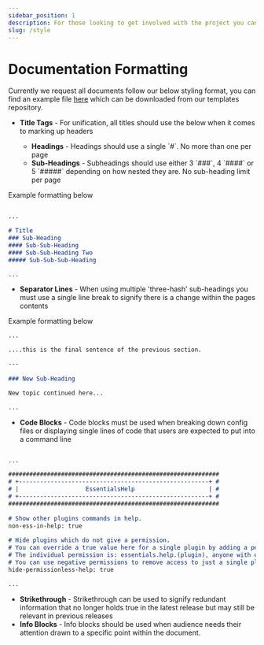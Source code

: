 ```yaml
---
sidebar_position: 1
description: For those looking to get involved with the project you can use this page as your style guide reference.
slug: /style
---
```


# Documentation Formatting

Currently we request all documents follow our below styling format, you can find an example file <a href="https://github.com/setupmd/templates/blob/main/Docs/blank.md">here</a> which can be downloaded from our templates repository.

<ul>
  <li><strong>Title Tags</strong> - For unification, all titles should use the below when it comes to marking up headers</li>
  <ul>
    <li><strong>Headings</strong> - Headings should use a single `#`. No more than one per page</li>
    <li><strong>Sub-Headings</strong> - Subheadings should use either 3 `###`, 4 `####` or 5 `#####` depending on how nested they are. No sub-heading limit per page</li>
  </ul>
</ul>
  <p>Example formatting below</p>

  ```md

  ... 

  # Title
  ### Sub-Heading
  #### Sub-Sub-Heading
  #### Sub-Sub-Heading Two
  ##### Sub-Sub-Sub-Heading

  ... 

  ```
<ul>
  <li><strong>Separator Lines</strong> - When using multiple 'three-hash' sub-headings you must use a single line break to signify there is a change within the pages contents</li>
</ul>
<p>Example formatting below</p>

```md
... 

....this is the final sentence of the previous section.

---
  
### New Sub-Heading

New topic continued here...

...
```

<ul>
  <li><strong>Code Blocks</strong> - Code blocks must be used when breaking down config files or displaying single lines of code that users are expected to put into a command line</li>
</ul>

```md

...

############################################################
# +------------------------------------------------------+ #
# |                   EssentialsHelp                     | #
# +------------------------------------------------------+ #
############################################################
 
# Show other plugins commands in help.
non-ess-in-help: true
 
# Hide plugins which do not give a permission.
# You can override a true value here for a single plugin by adding a permission to a user/group.
# The individual permission is: essentials.help.(plugin), anyone with essentials.* or '*' will see all help regardless.
# You can use negative permissions to remove access to just a single plugins help if the following is enabled.
hide-permissionless-help: true

...

```

<ul>
  <li><strong>Strikethrough</strong> - Strikethrough can be used to signify redundant information that no longer holds true in the latest release but may still be relevant in previous releases</li>
  <li><strong>Info Blocks</strong> - Info blocks should be used when audience needs their attention drawn to a specific point within the document.</li>
</ul>
